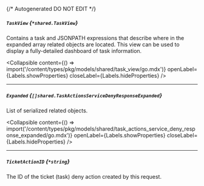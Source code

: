 {/* Autogenerated DO NOT EDIT  */}

##### `TaskView` *{`*shared.TaskView`}*
Contains a task and JSONPATH expressions that describe where in the expanded array related objects are located. This view can be used to display a fully\-detailed dashboard of task information.

<Collapsible content={() => import('/content/types/pkg/models/shared/task_view/go.mdx')} openLabel={Labels.showProperties} closeLabel={Labels.hideProperties} />


---
##### `Expanded` *{`[]shared.TaskActionsServiceDenyResponseExpanded`}*
List of serialized related objects.

<Collapsible content={() => import('/content/types/pkg/models/shared/task_actions_service_deny_response_expanded/go.mdx')} openLabel={Labels.showProperties} closeLabel={Labels.hideProperties} />


---
##### `TicketActionID` *{`*string`}*
The ID of the ticket (task) deny action created by this request.


